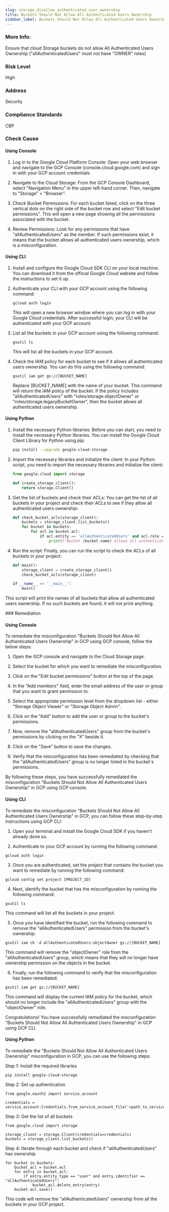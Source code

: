 ```yaml
---
slug: storage_disallow_authenticated_user_ownership
title: Buckets Should Not Allow All Authenticated Users Ownership
sidebar_label: Buckets Should Not Allow All Authenticated Users Ownership
---
```


### More Info:

Ensure that cloud Storage buckets do not allow All Authenticated Users Ownership ("allAuthenticatedUsers" must not have "OWNER" roles)

### Risk Level

High

### Address

Security

### Compliance Standards

CBP


<Tabs><Tab title='Cause'>
### Check Cause

#### Using Console

1. Log in to the Google Cloud Platform Console: Open your web browser and navigate to the GCP Console (console.cloud.google.com) and sign in with your GCP account credentials.

2. Navigate to the Cloud Storage: From the GCP Console Dashboard, select "Navigation Menu" in the upper left-hand corner. Then, navigate to "Storage" > "Browser".

3. Check Bucket Permissions: For each bucket listed, click on the three vertical dots on the right side of the bucket row and select "Edit bucket permissions". This will open a new page showing all the permissions associated with the bucket.

4. Review Permissions: Look for any permissions that have "allAuthenticatedUsers" as the member. If such permissions exist, it means that the bucket allows all authenticated users ownership, which is a misconfiguration.

#### Using CLI

1. Install and configure the Google Cloud SDK CLI on your local machine. You can download it from the official Google Cloud website and follow the instructions to set it up.

2. Authenticate your CLI with your GCP account using the following command:
   ```
   gcloud auth login
   ```
   This will open a new browser window where you can log in with your Google Cloud credentials. After successful login, your CLI will be authenticated with your GCP account.

3. List all the buckets in your GCP account using the following command:
   ```
   gsutil ls
   ```
   This will list all the buckets in your GCP account.

4. Check the IAM policy for each bucket to see if it allows all authenticated users ownership. You can do this using the following command:
   ```
   gsutil iam get gs://[BUCKET_NAME]
   ```
   Replace [BUCKET_NAME] with the name of your bucket. This command will return the IAM policy of the bucket. If the policy includes "allAuthenticatedUsers" with "roles/storage.objectOwner" or "roles/storage.legacyBucketOwner", then the bucket allows all authenticated users ownership.

#### Using Python

1. Install the necessary Python libraries: Before you can start, you need to install the necessary Python libraries. You can install the Google Cloud Client Library for Python using pip:

   ```bash
   pip install --upgrade google-cloud-storage
   ```

2. Import the necessary libraries and initialize the client: In your Python script, you need to import the necessary libraries and initialize the client:

   ```python
   from google.cloud import storage

   def create_storage_client():
       return storage.Client()
   ```

3. Get the list of buckets and check their ACLs: You can get the list of all buckets in your project and check their ACLs to see if they allow all authenticated users ownership:

   ```python
   def check_bucket_acls(storage_client):
       buckets = storage_client.list_buckets()
       for bucket in buckets:
           for acl in bucket.acl:
               if acl.entity == 'allAuthenticatedUsers' and acl.role == 'OWNER':
                   print(f'Bucket {bucket.name} allows all authenticated users ownership')
   ```

4. Run the script: Finally, you can run the script to check the ACLs of all buckets in your project:

   ```python
   def main():
       storage_client = create_storage_client()
       check_bucket_acls(storage_client)

   if __name__ == '__main__':
       main()
   ```

This script will print the names of all buckets that allow all authenticated users ownership. If no such buckets are found, it will not print anything.

</Tab>


<Tab title='Remediation'>
### Remediation

#### Using Console

To remediate the misconfiguration "Buckets Should Not Allow All Authenticated Users Ownership" in GCP using GCP console, follow the below steps:
 
1. Open the GCP console and navigate to the Cloud Storage page.

2. Select the bucket for which you want to remediate the misconfiguration.

3. Click on the "Edit bucket permissions" button at the top of the page.

4. In the "Add members" field, enter the email address of the user or group that you want to grant permission to.

5. Select the appropriate permission level from the dropdown list - either "Storage Object Viewer" or "Storage Object Admin".

6. Click on the "Add" button to add the user or group to the bucket's permissions.

7. Now, remove the "allAuthenticatedUsers" group from the bucket's permissions by clicking on the "X" beside it.

8. Click on the "Save" button to save the changes.

9. Verify that the misconfiguration has been remediated by checking that the "allAuthenticatedUsers" group is no longer listed in the bucket's permissions.

By following these steps, you have successfully remediated the misconfiguration "Buckets Should Not Allow All Authenticated Users Ownership" in GCP using GCP console.

#### Using CLI

To remediate the misconfiguration "Buckets Should Not Allow All Authenticated Users Ownership" in GCP, you can follow these step-by-step instructions using GCP CLI:

1. Open your terminal and install the Google Cloud SDK if you haven't already done so.

2. Authenticate to your GCP account by running the following command:

```
gcloud auth login
```

3. Once you are authenticated, set the project that contains the bucket you want to remediate by running the following command:

```
gcloud config set project [PROJECT_ID]
```

4. Next, identify the bucket that has the misconfiguration by running the following command:

```
gsutil ls
```

This command will list all the buckets in your project.

5. Once you have identified the bucket, run the following command to remove the "allAuthenticatedUsers" permission from the bucket's ownership:

```
gsutil iam ch -d allAuthenticatedUsers:objectOwner gs://[BUCKET_NAME]
```

This command will remove the "objectOwner" role from the "allAuthenticatedUsers" group, which means that they will no longer have ownership permission on the objects in the bucket.

6. Finally, run the following command to verify that the misconfiguration has been remediated:

```
gsutil iam get gs://[BUCKET_NAME]
```

This command will display the current IAM policy for the bucket, which should no longer include the "allAuthenticatedUsers" group with the "objectOwner" role.

Congratulations! You have successfully remediated the misconfiguration "Buckets Should Not Allow All Authenticated Users Ownership" in GCP using GCP CLI.

#### Using Python

To remediate the "Buckets Should Not Allow All Authenticated Users Ownership" misconfiguration in GCP, you can use the following steps:

Step 1: Install the required libraries
```
pip install google-cloud-storage
```

Step 2: Set up authentication
```
from google.oauth2 import service_account

credentials = service_account.Credentials.from_service_account_file('<path_to_service_account_file>')
```

Step 3: Get the list of all buckets
```
from google.cloud import storage

storage_client = storage.Client(credentials=credentials)
buckets = storage_client.list_buckets()
```

Step 4: Iterate through each bucket and check if "allAuthenticatedUsers" has ownership
```
for bucket in buckets:
    bucket_acl = bucket.acl
    for entry in bucket_acl:
        if entry.entity_type == "user" and entry.identifier == "allAuthenticatedUsers":
            bucket_acl.delete_entry(entry)
    bucket.acl.save()
```

This code will remove the "allAuthenticatedUsers" ownership from all the buckets in your GCP project.




</Tab>
</Tabs>